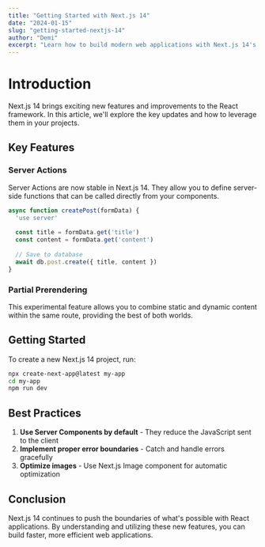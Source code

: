 ```yaml
---
title: "Getting Started with Next.js 14"
date: "2024-01-15"
slug: "getting-started-nextjs-14"
author: "Demi"
excerpt: "Learn how to build modern web applications with Next.js 14's new features"
---
```


# Introduction

Next.js 14 brings exciting new features and improvements to the React framework. In this article, we'll explore the key updates and how to leverage them in your projects.

## Key Features

### Server Actions

Server Actions are now stable in Next.js 14. They allow you to define server-side functions that can be called directly from your components.

```javascript
async function createPost(formData) {
  'use server'
  
  const title = formData.get('title')
  const content = formData.get('content')
  
  // Save to database
  await db.post.create({ title, content })
}
```

### Partial Prerendering

This experimental feature allows you to combine static and dynamic content within the same route, providing the best of both worlds.

## Getting Started

To create a new Next.js 14 project, run:

```bash
npx create-next-app@latest my-app
cd my-app
npm run dev
```

## Best Practices

1. **Use Server Components by default** - They reduce the JavaScript sent to the client
2. **Implement proper error boundaries** - Catch and handle errors gracefully
3. **Optimize images** - Use Next.js Image component for automatic optimization

## Conclusion

Next.js 14 continues to push the boundaries of what's possible with React applications. By understanding and utilizing these new features, you can build faster, more efficient web applications.